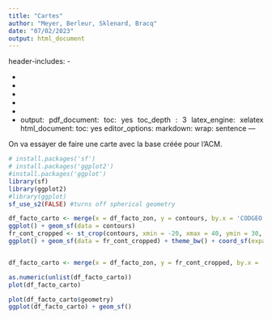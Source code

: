 ---
title: "Cartes"
author: "Meyer, Berleur, Sklenard, Bracq"
date: "07/02/2023"
output: html_document
---
header-includes:
- \usepackage{fancyhdr}
- \pagestyle{fancy}
- \fancyhead{}
- \fancyfoot{}
- \fancyhead[CO,CE]{Poing Levé}
- \fancyfoot[CO,CE]{Sondage}
- \fancyfoot[R]{\thepage}
output:
  pdf_document:
    toc: yes
    toc_depth : 3
    latex_engine: xelatex
  html_document:
    toc: yes
editor_options: 
  markdown: 
    wrap: sentence
---

```{=html}
<style>
body {
text-align: justify}
</style>
```

On va essayer de faire une carte avec la base créée pour l'ACM.


```{r}
# install.packages('sf')
# install.packages('ggplot2')
#install.packages('ggplot')
library(sf)
library(ggplot2)
#library(ggplot)
sf_use_s2(FALSE) #turns off spherical geometry
```


```{r}

df_facto_carto <- merge(x = df_facto_zon, y = contours, by.x = 'CODGEO', by.y = 'insee')
ggplot() + geom_sf(data = contours)
fr_cont_cropped <- st_crop(contours, xmin = -20, xmax = 40, ymin = 30, ymax = 55)
ggplot() + geom_sf(data = fr_cont_cropped) + theme_bw() + coord_sf(expand = FALSE)


df_facto_carto <- merge(x = df_facto_zon, y = fr_cont_cropped, by.x = 'CODGEO', by.y = 'insee')
```

```{r}
as.numeric(unlist(df_facto_carto))
plot(df_facto_carto)
```




```{r}
plot(df_facto_carto$geometry)
ggplot(df_facto_carto) + geom_sf()
```





